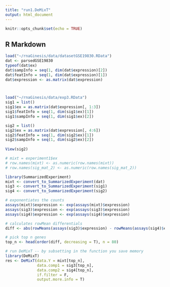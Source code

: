 ```yaml
---
title: "run1.DeMixT"
output: html_document
---
```


```r
knitr::opts_chunk$set(echo = TRUE)
```

## R Markdown

```r
load("~/rnaGinesis/data/datasetGSE19830.RData")
dat <- parsedGSE19830
typeof(dat$ex)
dat$sampInfo = seq(1, dim(dat$expression)[2])
dat$featInfo = seq(1, dim(dat$expression)[1])
dat$expression <- as.matrix(dat$expression)



load("~/rnaGinesis/data/exp3.RData")
sig1 = list()
sig1$ex = as.matrix(dat$expression[, 1:3])
sig1$featInfo = seq(1, dim(sig1$ex)[1])
sig1$sampInfo = seq(1, dim(sig1$ex)[2])

sig2 = list()
sig2$ex = as.matrix(dat$expression[, 4:6])
sig2$featInfo = seq(1, dim(sig2$ex)[1])
sig2$sampInfo = seq(1, dim(sig2$ex)[2])
  
View(sig2)

# mixt = experiment1$ex
# row.names(mixt) <- as.numeric(row.names(mixt))
# row.names(sig_mat_2) <- as.numeric(row.names(sig_mat_2))

```

```r
library(SummarizedExperiment)
mixt <- convert_to_SummarizedExperiment(dat)
sig3 <- convert_to_SummarizedExperiment(sig1)
sig4 <- convert_to_SummarizedExperiment(sig2)

# exponentiates the counts
assays(mixt)$expression <- exp(assays(mixt)$expression)
assays(sig3)$expression <- exp(assays(sig3)$expression)
assays(sig4)$expression <- exp(assays(sig4)$expression)

# calculates rowMean differentials
diff <- abs(rowMeans(assays(sig3)$expression) - rowMeans(assays(sig4)$expression))

# pick top n genes
top_n <- head(order(diff, decreasing = T), n = 80)

# run DeMixT -- by subsetting in the function you save memory
library(DeMixT)
res <- DeMixT(data.Y = mixt[top_n],
              data.comp1 = sig3[top_n],
              data.comp2 = sig4[top_n],
              if.filter = F,
              output.more.info = T)
```

